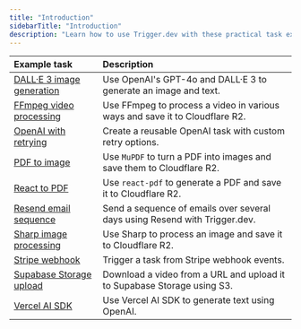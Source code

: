 ```yaml
---
title: "Introduction"
sidebarTitle: "Introduction"
description: "Learn how to use Trigger.dev with these practical task examples."
---
```


| Example task                                                  | Description                                                                 |
| :------------------------------------------------------------ | :-------------------------------------------------------------------------- |
| [DALL·E 3 image generation](/examples/dall-e3-generate-image) | Use OpenAI's GPT-4o and DALL·E 3 to generate an image and text.             |
| [FFmpeg video processing](/examples/ffmpeg-video-processing)  | Use FFmpeg to process a video in various ways and save it to Cloudflare R2. |
| [OpenAI with retrying](/examples/open-ai-with-retrying)       | Create a reusable OpenAI task with custom retry options.                    |
| [PDF to image](/examples/pdf-to-image)                        | Use `MuPDF` to turn a PDF into images and save them to Cloudflare R2.       |
| [React to PDF](/examples/react-pdf)                           | Use `react-pdf` to generate a PDF and save it to Cloudflare R2.             |
| [Resend email sequence](/examples/resend-email-sequence)      | Send a sequence of emails over several days using Resend with Trigger.dev.  |
| [Sharp image processing](/examples/sharp-image-processing)    | Use Sharp to process an image and save it to Cloudflare R2.                 |
| [Stripe webhook](/examples/stripe-webhook)                    | Trigger a task from Stripe webhook events.                                  |
| [Supabase Storage upload](/examples/supabase-storage-upload)  | Download a video from a URL and upload it to Supabase Storage using S3.     |
| [Vercel AI SDK](/examples/vercel-ai-sdk)                      | Use Vercel AI SDK to generate text using OpenAI.                            |
